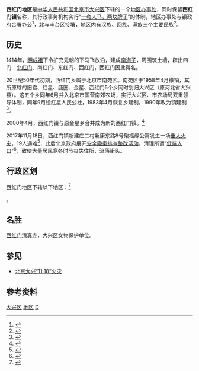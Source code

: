 {{中国乡级行政区
|景观照片文件名 = Outside Xihongmen Station 2.jpg
|景观照片描述 = [[西红门站|西红门地铁站]]外
|汉语拼音 = 
|其他语言 = 
|其他语言名称 = 
|旧称 = 
|地名出处 = [[南苑|南苑]]西门
|位置图文件名 = {{location map|China Beijing|coordinates={{coord|39|47|21|N|116|20|40|E}}|label=西紅門|caption=|float=center|border=none}}
|位置图描述 = 在北京市的位置
|自定义图片= 
|建置时间 = 
|政府驻地 = 
|毗邻 = 
|总面积 = 31.2平方千米
|总人口 = 
|总人口年份 = 
|户籍人口 = 2.46万
|户籍人口年份 = 
|常住人口 = 
|常住人口年份 = 
|人口密度 = 
|GDP = 
|GDP年份 = 
|邮政编码 = 102600
|电话区号 = 10
|官方网站 = http://www.xhm.gov.cn/web/xxhm/
|网站名称 = 北京市大兴区西红门镇
|11/01/15/007/000}}

'''西红门地区'''是[[中华人民共和国|中华人民共和国]][[北京市|北京市]][[大兴区|大兴区]]下辖的一个[[地区办事处|地区办事处]]，同时保留'''西红门镇'''名称，其行政事务机构实行“[[一套人马，两块牌子|一套人马，两块牌子]]”的体制，地区办事处与镇政府合署办公<ref>{{PRC admin/ref sgc|{{PRC admin/parent|11/01/15/007/000}}}}</ref>，北与[[丰台区|丰台区]]接壤，地区内有[[汉族|汉族]]、[[回族|回族]]、[[满族|满族]]三个主要民族<ref>{{Cite web |url=http://www.chinaquhua.cn/beijing/daxingqu_xihongmenzhen.html |title=西红门地区 |access-date=2011-08-06 |archive-date=2011-11-28 |archive-url=https://web.archive.org/web/20111128114503/http://www.chinaquhua.cn/beijing/daxingqu_xihongmenzhen.html |dead-url=no }}</ref>。

==历史==
1414年，[[明成祖|明成祖]]下令扩充元朝的下马飞放泊，建成[[南苑|南海子]]，周围筑土墙，辟出四门：[[大红门|北红门]]、南红门、东红门、西红门，西红门因此得名。

20世纪50年代初期，西红门乡属于北京市南苑区。南苑区于1958年4月撤销，其所原辖的旧宫、红星、鹿圈、金星、西红门5个乡同时划归大兴区（原河北省大兴县）。这五个乡同年6月并入北京市国营南郊农场，实行大兴区、市农场局双重领导体制，同年9月设红星人民公社，1983年4月恢复乡建制，1990年改为镇建制<ref name="dxxz">{{cite book|author=大兴县志编纂委员会|title=大兴县志|publisher=北京出版社|year=2002|isbn=7-200-04711-2}}</ref>{{rp|85}}。

2000年4月，西红门镇与原金星乡合并成为新的西红门镇。<ref>{{cite web|author=颜淑敏|url=http://www.cqn.com.cn/news/zggmsb/2007/127489.html|title=京南明珠西红门——北京西红门镇发展纪实|publisher=[[中国国门时报|中国国门时报]]|date=2003-01-13|accessdate=2016-11-19|archive-url=https://web.archive.org/web/20161119182112/http://www.cqn.com.cn/news/zggmsb/2007/127489.html|archive-date=2016-11-19|dead-url=yes}}</ref>

2017年11月18日，西红门镇新建庄二村新康东路8号聚福缘公寓发生一场[[北京大兴“11·18”火灾|重大火灾]]，19人遇难<ref>{{cite news|title=北京大兴“11·18”火灾遇难者死因确定|url=http://society.people.com.cn/n1/2017/1123/c1008-29664636.html|accessdate=2017-11-29|agency=新华网|publisher=人民网|date=2017-11-23|archive-date=2017-12-01|archive-url=https://web.archive.org/web/20171201031113/http://society.people.com.cn/n1/2017/1123/c1008-29664636.html|dead-url=no}}</ref>，此后北京政府展开[[2017年北京安全隐患排查整改活动|安全隐患排查整改活动]]，清理所谓“[[低端人口|低端人口]]”<ref>{{cite news|url=http://www.zaobao.com/news/china/story20171125-813698|title=安全隐患清查整治引质疑 北京清理“低端人口”？|publisher=[[联合早报|联合早报]]|date=2017-11-25|accessdate=2017-11-27|archive-date=2019-09-12|archive-url=https://web.archive.org/web/20190912130612/https://www.zaobao.com.sg/news/china/story20171125-813698|dead-url=no}}</ref>，致使大量居民寒冬时节丧失住所，流落街头。

==行政区划==
西红门地区下辖以下地区：<ref>{{PRC admin/ref sgc|11/01/15/007/000}}</ref>

{{PRC admin/children|11/01/15/007/000}}。

==名胜==
[[西红门清真寺|西红门清真寺]]，大兴区文物保护单位。

==参见==
*[[北京大兴“11·18”火灾|北京大兴“11·18”火灾]]

==参考资料==
{{Reflist|2}}

{{大兴区行政区划}}

[[Category:北京市地区|大兴区]]
[[Category:大兴区行政区划|地区]]
[[Category:_中国全国重点镇|D]]